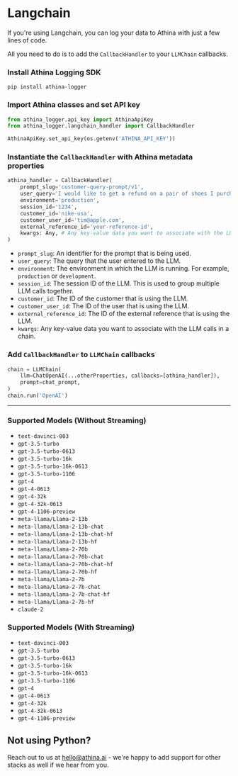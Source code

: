 
# Langchain

If you're using Langchain, you can log your data to Athina with just a few lines of code.

All you need to do is to add the `CallbackHandler` to your `LLMChain` callbacks.

<Steps>

### Install Athina Logging SDK

`pip install athina-logger`

### Import Athina classes and set API key

```python
from athina_logger.api_key import AthinaApiKey
from athina_logger.langchain_handler import CallbackHandler

AthinaApiKey.set_api_key(os.getenv('ATHINA_API_KEY'))
```

### Instantiate the `CallbackHandler` with Athina metadata properties

```python
athina_handler = CallbackHandler(
    prompt_slug='customer-query-prompt/v1',
    user_query='I would like to get a refund on a pair of shoes I purchased online',
    environment='production',
    session_id='1234',
    customer_id='nike-usa',
    customer_user_id='tim@apple.com',
    external_reference_id='your-reference-id',
    kwargs: Any, # Any key-value data you want to associate with the LLM calls in a chain
)
```

- `prompt_slug`: An identifier for the prompt that is being used.
- `user_query`: The query that the user entered to the LLM.
- `environment`: The environment in which the LLM is running. For example, `production` or `development`.
- `session_id`: The session ID of the LLM. This is used to group multiple LLM calls together.
- `customer_id`: The ID of the customer that is using the LLM.
- `customer_user_id`: The ID of the user that is using the LLM.
- `external_reference_id`: The ID of the external reference that is using the LLM.
- `kwargs`: Any key-value data you want to associate with the LLM calls in a chain.

### Add `CallbackHandler` to `LLMChain` callbacks

```python
chain = LLMChain(
    llm=ChatOpenAI(...otherProperties, callbacks=[athina_handler]),
    prompt=chat_prompt,
)
chain.run('OpenAI')
```

</Steps>

---

### Supported Models (Without Streaming)

- `text-davinci-003`
- `gpt-3.5-turbo`
- `gpt-3.5-turbo-0613`
- `gpt-3.5-turbo-16k`
- `gpt-3.5-turbo-16k-0613`
- `gpt-3.5-turbo-1106`
- `gpt-4`
- `gpt-4-0613`
- `gpt-4-32k`
- `gpt-4-32k-0613`
- `gpt-4-1106-preview`
- `meta-llama/Llama-2-13b`
- `meta-llama/Llama-2-13b-chat`
- `meta-llama/Llama-2-13b-chat-hf`
- `meta-llama/Llama-2-13b-hf`
- `meta-llama/Llama-2-70b`
- `meta-llama/Llama-2-70b-chat`
- `meta-llama/Llama-2-70b-chat-hf`
- `meta-llama/Llama-2-70b-hf`
- `meta-llama/Llama-2-7b`
- `meta-llama/Llama-2-7b-chat`
- `meta-llama/Llama-2-7b-chat-hf`
- `meta-llama/Llama-2-7b-hf`
- `claude-2`

### Supported Models (With Streaming)

- `text-davinci-003`
- `gpt-3.5-turbo`
- `gpt-3.5-turbo-0613`
- `gpt-3.5-turbo-16k`
- `gpt-3.5-turbo-16k-0613`
- `gpt-3.5-turbo-1106`
- `gpt-4`
- `gpt-4-0613`
- `gpt-4-32k`
- `gpt-4-32k-0613`
- `gpt-4-1106-preview`

## Not using Python?

Reach out to us at hello@athina.ai - we're happy to add support for other stacks as well if we hear from you.
